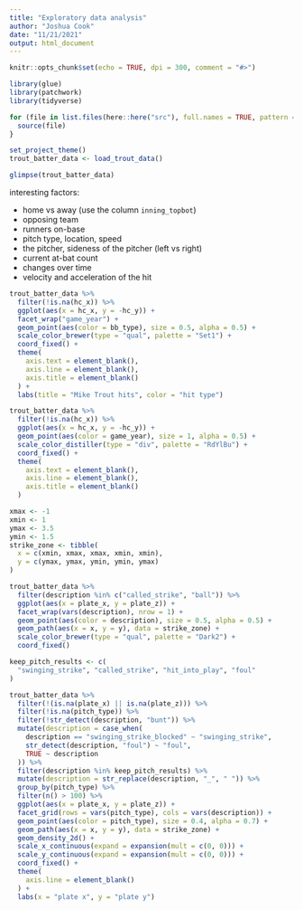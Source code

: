 ```yaml
---
title: "Exploratory data analysis"
author: "Joshua Cook"
date: "11/21/2021"
output: html_document
---
```


```r
knitr::opts_chunk$set(echo = TRUE, dpi = 300, comment = "#>")

library(glue)
library(patchwork)
library(tidyverse)

for (file in list.files(here::here("src"), full.names = TRUE, pattern = "R$")) {
  source(file)
}

set_project_theme()
trout_batter_data <- load_trout_data()
```

```r
glimpse(trout_batter_data)
```

interesting factors:

- home vs away (use the column `inning_topbot`)
- opposing team
- runners on-base
- pitch type, location, speed
- the pitcher, sideness of the pitcher (left vs right)
- current at-bat count
- changes over time
- velocity and acceleration of the hit

```r
trout_batter_data %>%
  filter(!is.na(hc_x)) %>%
  ggplot(aes(x = hc_x, y = -hc_y)) +
  facet_wrap("game_year") +
  geom_point(aes(color = bb_type), size = 0.5, alpha = 0.5) +
  scale_color_brewer(type = "qual", palette = "Set1") +
  coord_fixed() +
  theme(
    axis.text = element_blank(),
    axis.line = element_blank(),
    axis.title = element_blank()
  ) +
  labs(title = "Mike Trout hits", color = "hit type")
```

```r
trout_batter_data %>%
  filter(!is.na(hc_x)) %>%
  ggplot(aes(x = hc_x, y = -hc_y)) +
  geom_point(aes(color = game_year), size = 1, alpha = 0.5) +
  scale_color_distiller(type = "div", palette = "RdYlBu") +
  coord_fixed() +
  theme(
    axis.text = element_blank(),
    axis.line = element_blank(),
    axis.title = element_blank()
  )
```

```r
xmax <- -1
xmin <- 1
ymax <- 3.5
ymin <- 1.5
strike_zone <- tibble(
  x = c(xmin, xmax, xmax, xmin, xmin),
  y = c(ymax, ymax, ymin, ymin, ymax)
)

trout_batter_data %>%
  filter(description %in% c("called_strike", "ball")) %>%
  ggplot(aes(x = plate_x, y = plate_z)) +
  facet_wrap(vars(description), nrow = 1) +
  geom_point(aes(color = description), size = 0.5, alpha = 0.5) +
  geom_path(aes(x = x, y = y), data = strike_zone) +
  scale_color_brewer(type = "qual", palette = "Dark2") +
  coord_fixed()
```

```r
keep_pitch_results <- c(
  "swinging_strike", "called_strike", "hit_into_play", "foul"
)

trout_batter_data %>%
  filter(!(is.na(plate_x) || is.na(plate_z))) %>%
  filter(!is.na(pitch_type)) %>%
  filter(!str_detect(description, "bunt")) %>%
  mutate(description = case_when(
    description == "swinging_strike_blocked" ~ "swinging_strike",
    str_detect(description, "foul") ~ "foul",
    TRUE ~ description
  )) %>%
  filter(description %in% keep_pitch_results) %>%
  mutate(description = str_replace(description, "_", " ")) %>%
  group_by(pitch_type) %>%
  filter(n() > 100) %>%
  ggplot(aes(x = plate_x, y = plate_z)) +
  facet_grid(rows = vars(pitch_type), cols = vars(description)) +
  geom_point(aes(color = pitch_type), size = 0.4, alpha = 0.7) +
  geom_path(aes(x = x, y = y), data = strike_zone) +
  geom_density_2d() +
  scale_x_continuous(expand = expansion(mult = c(0, 0))) +
  scale_y_continuous(expand = expansion(mult = c(0, 0))) +
  coord_fixed() +
  theme(
    axis.line = element_blank()
  ) +
  labs(x = "plate x", y = "plate y")
```

